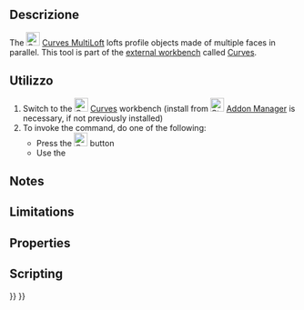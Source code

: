 <languages/>

{{Docnav
|[[Curves_ReflectLines|ReflectLines]]
|
|[[Curves_Workbench|Curves]]
|IconL=Curves_ReflectLines.svg
|IconR=
|IconC=Curves_workbench_icon.svg
}}

{{GuiCommand
|Name=Curves MultiLoft
|MenuLocation=Surfaces → MultiLoft
|Workbenches=[[Curves_Workbench|Curves]]
}}

==Descrizione==

The [[Image:Curves_MultiLoft.svg|24px]] [[Curves_MultiLoft|Curves MultiLoft]] lofts profile objects made of multiple faces in parallel. This tool is part of the [[External_workbenches|external workbench]] called [[Curves_Workbench|Curves]].

==Utilizzo==

# Switch to the [[Image:Curves_workbench_icon.svg|24px]] [[Curves_Workbench|Curves]] workbench (install from [[Image:Std_AddonMgr.svg|24px]] [[Std_AddonMgr|Addon Manager]] is necessary, if not previously installed)
# To invoke the command, do one of the following:
#* Press the [[Image:Curves_MultiLoft.svg|24px]] button
#* Use the {{MenuCommand|Surfaces → MultiLoft}}


==Notes==


==Limitations==


==Properties==


==Scripting==


{{Docnav
|[[Curves_ReflectLines|ReflectLines]]
|
|[[Curves_Workbench|Curves]]
|IconL=Curves_ReflectLines.svg
|IconR=
|IconC=Curves_workbench_icon.svg
}}

{{Curves Tools navi{{#translation:}}}}
{{Userdocnavi{{#translation:}}}}